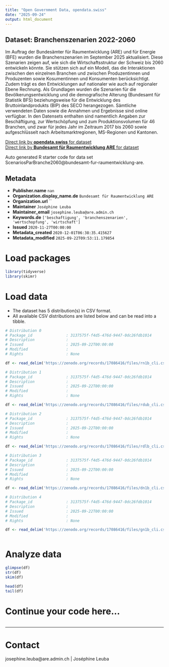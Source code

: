 ```yaml
---
title: "Open Government Data, opendata.swiss"
date: "2025-09-24"
output: html_document
---
```


## Dataset: Branchenszenarien 2022-2060

Im Auftrag der Bundesämter für Raumentwicklung (ARE) und für Energie (BFE) wurden die Branchenszenarien im September 2025 aktualisiert. Diese Szenarien zeigen auf, wie sich die Wirtschaftsstruktur der Schweiz bis 2060 entwickeln könnte. Sie stützen sich auf ein Modell, das die Interaktionen zwischen den einzelnen Branchen und zwischen Produzentinnen und Produzenten sowie Kosumentinnen und Konsumenten berücksichtigt. Zudem trägt es den Entwicklungen auf nationaler wie auch auf regionaler Ebene Rechnung. Als Grundlagen wurden die Szenarien für die Bevölkerungsentwicklung und die demografische Alterung (Bundesamt für Statistik BFS) beziehungsweise für die Entwicklung des Bruttoinlandprodukts (BIP) des SECO herangezogen. Sämtliche verwendeten Daten sowie die Annahmen und Ergebnisse sind online verfügbar. In den Datensets enthalten sind namentlich Angaben zur Beschäftigung, zur Wertschöpfung und zum Produktionsvolumen für 46 Branchen, und zwar für jedes Jahr im Zeitraum 2017 bis 2060 sowie aufgeschlüsselt nach Arbeitsmarktregionen, MS-Regionen und Kantonen.

[Direct link by **opendata.swiss** for dataset](https://opendata.swiss/de/dataset/scenarios-par-branche-2060-branchenszenarien-2060)<br>
[Direct link by **Bundesamt für Raumentwicklung ARE** for dataset](https://doi.org/10.5281/zenodo.17086416)

Auto generated R starter code for data set ScenariosParBranche2060@bundesamt-fur-raumentwicklung-are.

## Metadata

- **Publisher.name** `nan`
- **Organization.display_name.de** `Bundesamt für Raumentwicklung ARE`
- **Organization.url** ``
- **Maintainer** `Joséphine Leuba`
- **Maintainer_email** `josephine.leuba@are.admin.ch`
- **Keywords.de** `['beschaftigung', 'branchenszenarien', 'wertschopfung', 'wirtschaft']`
- **Issued** `2020-11-27T00:00:00`
- **Metadata_created** `2020-12-01T06:38:35.415627`
- **Metadata_modified** `2025-09-22T09:53:11.179854`


# Load packages

```r

library(tidyverse)
library(skimr)

```

# Load data

-   The dataset has 5 distribution(s) in CSV format.
-   All available CSV distributions are listed below and can be read into a tibble.

```r

# Distribution 0
# Package_id               : 3137575f-f4d5-476d-9447-0dc26fdb1014
# Description              : 
# Issued                   : 2025-09-22T00:00:00
# Modified                 : 
# Rights                   : None

df <- read_delim('https://zenodo.org/records/17086416/files/rn1b_cli.csv?download=1')

# Distribution 1
# Package_id               : 3137575f-f4d5-476d-9447-0dc26fdb1014
# Description              : 
# Issued                   : 2025-09-22T00:00:00
# Modified                 : 
# Rights                   : None

df <- read_delim('https://zenodo.org/records/17086416/files/rdub_cli.csv?download=1')

# Distribution 2
# Package_id               : 3137575f-f4d5-476d-9447-0dc26fdb1014
# Description              : 
# Issued                   : 2025-09-22T00:00:00
# Modified                 : 
# Rights                   : None

df <- read_delim('https://zenodo.org/records/17086416/files/rdlb_cli.csv?download=1')

# Distribution 3
# Package_id               : 3137575f-f4d5-476d-9447-0dc26fdb1014
# Description              : 
# Issued                   : 2025-09-22T00:00:00
# Modified                 : 
# Rights                   : None

df <- read_delim('https://zenodo.org/records/17086416/files/dn1b_cli.csv?download=1')

# Distribution 4
# Package_id               : 3137575f-f4d5-476d-9447-0dc26fdb1014
# Description              : 
# Issued                   : 2025-09-22T00:00:00
# Modified                 : 
# Rights                   : None

df <- read_delim('https://zenodo.org/records/17086416/files/gn1b_cli.csv?download=1')



```

# Analyze data

```r

glimpse(df)
str(df)
skim(df)

head(df)
tail(df)

```

# Continue your code here...

```r

```

------------------------------------------------------------------------

# Contact

josephine.leuba@are.admin.ch | Joséphine Leuba
